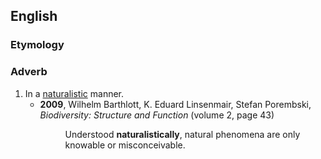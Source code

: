 ==English==

===Etymology===
{{suffix|en|naturalistic|ally}}

===Adverb===
{{en-adv}}

# In a [[naturalistic]] manner.
#* '''2009''', Wilhelm Barthlott, ‎K. Eduard Linsenmair, ‎Stefan Porembski, ''Biodiversity: Structure and Function'' (volume 2, page 43)
#*: Understood '''naturalistically''', natural phenomena are only knowable or misconceivable.